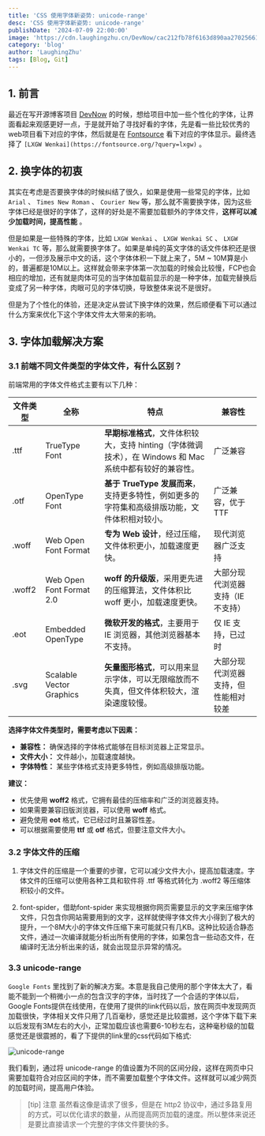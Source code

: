 ```yaml
---
title: 'CSS 使用字体新姿势: unicode-range'
desc: 'CSS 使用字体新姿势: unicode-range'
publishDate: '2024-07-09 22:00:00'
image: 'https://cdn.laughingzhu.cn/DevNow/cac212fb78f6163d890aa27025661754-31521a.jpeg'
category: 'blog'
author: 'LaughingZhu'
tags: [Blog, Git]
---
```


## 1. 前言

最近在写开源博客项目 [DevNow](https://www.laughingzhu.cn/) 的时候，想给项目中加一些个性化的字体，让界面看起来观感更好一点，于是就开始了寻找好看的字体，先是看一些比较优秀的web项目看下对应的字体，然后就是在 [Fontsource](https://fontsource.org) 看下对应的字体显示。最终选择了 `[LXGW Wenkai](https://fontsource.org/?query=lxgw)` 。

## 2. 换字体的初衷

其实在考虑是否要换字体的时候纠结了很久，如果是使用一些常见的字体，比如 `Arial` 、 `Times New Roman` 、 `Courier New` 等，那么就不需要换字体，因为这些字体已经是很好的字体了，这样的好处是不需要加载额外的字体文件，**这样可以减少加载时间，提高性能** 。

但是如果是一些特殊的字体，比如 `LXGW Wenkai` 、 `LXGW Wenkai SC` 、 `LXGW Wenkai TC` 等，那么就需要换字体了。如果是单纯的英文字体的话文件体积还是很小的，一但涉及展示中文的话，这个字体体积一下就上来了，5M ~ 10M算是小的，普遍都是10M以上。这样就会带来字体第一次加载的时候会比较慢，FCP也会相应的增加，还有就是肉体可见的当字体加载前显示的是一种字体，加载完替换后变成了另一种字体，肉眼可见的字体切换，导致整体来说不是很好。

但是为了个性化的体验，还是决定从尝试下换字体的效果，然后顺便看下可以通过什么方案来优化下这个字体文件太大带来的影响。

## 3. 字体加载解决方案

### 3.1 前端不同文件类型的字体文件，有什么区别？

前端常用的字体文件格式主要有以下几种：

| 文件类型 | 全称                     | 特点                                                                                                     | 兼容性                               |
| -------- | ------------------------ | -------------------------------------------------------------------------------------------------------- | ------------------------------------ |
| .ttf     | TrueType Font            | **早期标准格式**，文件体积较大，支持 hinting（字体微调技术），在 Windows 和 Mac 系统中都有较好的兼容性。 | 广泛兼容                             |
| .otf     | OpenType Font            | **基于 TrueType 发展而来**，支持更多特性，例如更多的字符集和高级排版功能，文件体积相对较小。             | 广泛兼容，优于 TTF                   |
| .woff    | Web Open Font Format     | **专为 Web 设计**，经过压缩，文件体积更小，加载速度更快。                                                | 现代浏览器广泛支持                   |
| .woff2   | Web Open Font Format 2.0 | **woff 的升级版**，采用更先进的压缩算法，文件体积比 woff 更小，加载速度更快。                            | 大部分现代浏览器支持（IE 不支持）    |
| .eot     | Embedded OpenType        | **微软开发的格式**，主要用于 IE 浏览器，其他浏览器基本不支持。                                           | 仅 IE 支持，已过时                   |
| .svg     | Scalable Vector Graphics | **矢量图形格式**，可以用来显示字体，可以无限缩放而不失真，但文件体积较大，渲染速度较慢。                 | 大部分现代浏览器支持，但性能相对较差 |

**选择字体文件类型时，需要考虑以下因素：**

- **兼容性：** 确保选择的字体格式能够在目标浏览器上正常显示。
- **文件大小：** 文件越小，加载速度越快。
- **字体特性：** 某些字体格式支持更多特性，例如高级排版功能。

**建议：**

- 优先使用 **woff2** 格式，它拥有最佳的压缩率和广泛的浏览器支持。
- 如果需要兼容旧版浏览器，可以使用 **woff** 格式。
- 避免使用 **eot** 格式，它已经过时且兼容性差。
- 可以根据需要使用 **ttf** 或 **otf** 格式，但要注意文件大小。

### 3.2 字体文件的压缩

1. 字体文件的压缩是一个重要的步骤，它可以减少文件大小，提高加载速度。字体文件的压缩可以使用各种工具和软件将 .ttf 等格式转化为 .woff2 等压缩体积较小的文件。

2. font-spider，借助font-spider 来实现根据你网页需要显示的文字来压缩字体文件，只包含你网站需要用到的文字，这样就使得字体文件大小得到了极大的提升，一个8M大小的字体文件压缩下来可能就只有几KB。这种比较适合静态文件，通过一次编译就能分析出所有使用的字体，如果包含一些动态文件，在编译时无法分析出来的话，就会出现显示异常的情况。

### 3.3 unicode-range

`Google Fonts` 里找到了新的解决方案。本意是我自己使用的那个字体太大了，看能不能到一个稍微小一点的包含汉字的字体，当时找了一个合适的字体以后，Google Fonts提供在线使用，在使用了提供的link代码以后，放在网页中发现网页加载很快，字体相关文件只用了几百毫秒，感觉还是比较震撼，这个字体下载下来以后发现有3M左右的大小，正常加载应该也需要6-10秒左右，这种毫秒级的加载感觉还是很震撼的，看了下提供的link里的css代码如下格式:

![unicode-range](https://cdn.laughingzhu.cn/DevNow/0b4a9f8bc0e660103502eb7dc86f2394-145d39.png)

我们看到，通过将 unicode-range 的值设置为不同的区间分段，这样在网页中只需要加载符合对应区间的字体，而不需要加载整个字体文件。这样就可以减少网页的加载时间，提高用户体验。

> [tip] 注意
> 虽然看这像是请求了很多，但是在 http2 协议中，通过多路复用的方式，可以优化请求的数量，从而提高网页加载的速度。所以整体来说还是要比直接请求一个完整的字体文件要快的多。
